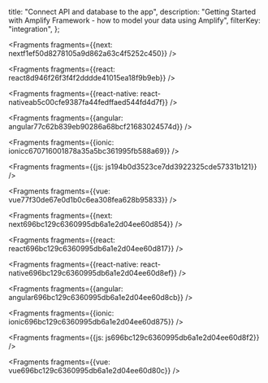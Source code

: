   title: "Connect API and database to the app",
  description: "Getting Started with Amplify Framework - how to model your data using Amplify",
  filterKey: "integration",
};






<Fragments fragments={{next: nextf1ef50d8278105a9d862a63c4f5252c450}} />



<Fragments fragments={{react: react8d946f26f3f4f2dddde41015ea18f9b9eb}} />



<Fragments fragments={{react-native: react-nativeab5c00cfe9387fa44fedffaed544fd4d7f}} />



<Fragments fragments={{angular: angular77c62b839eb90286a68bcf21683024574d}} />



<Fragments fragments={{ionic: ionicc670716001878a35a5bc361995fb588a69}} />



<Fragments fragments={{js: js194b0d3523ce7dd3922325cde57331b121}} />



<Fragments fragments={{vue: vue77f30de67e0d1b0c6ea308fea628b95833}} />




<Fragments fragments={{next: next696bc129c6360995db6a1e2d04ee60d854}} />



<Fragments fragments={{react: react696bc129c6360995db6a1e2d04ee60d817}} />



<Fragments fragments={{react-native: react-native696bc129c6360995db6a1e2d04ee60d8ef}} />



<Fragments fragments={{angular: angular696bc129c6360995db6a1e2d04ee60d8cb}} />



<Fragments fragments={{ionic: ionic696bc129c6360995db6a1e2d04ee60d875}} />



<Fragments fragments={{js: js696bc129c6360995db6a1e2d04ee60d8f2}} />



<Fragments fragments={{vue: vue696bc129c6360995db6a1e2d04ee60d80c}} />

